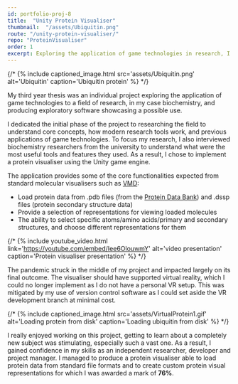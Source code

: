 ```yaml
---
id: portfolio-proj-8
title:  "Unity Protein Visualiser"
thumbnail:  "/assets/Ubiquitin.png"
route: "/unity-protein-visualiser/"
repo: "ProteinVisualiser"
order: 1
excerpt: Exploring the application of game technologies in research, I built a protein visualiser in Unity.
---
```

{/* <!-- main content -->
{% include captioned_image.html src='assets/Ubiquitin.png' alt='Ubiquitin' caption='Ubiquitin protein' %} */}

My third year thesis was an individual project exploring the application of game technologies to a field of research, in my case biochemistry, and producing exploratory software showcasing a possible use.

I dedicated the initial phase of the project to researching the field to understand core concepts, how modern research tools work, and previous applications of game technologies. To focus my research, I also interviewed biochemistry researchers from the university to understand what were the most useful tools and features they used. As a result, I chose to implement a protein visualiser using the Unity game engine.

The application provides some of the core functionalities expected from standard molecular visualisers such as [VMD][vmd]:
- Load protein data from .pdb files (from the [Protein Data Bank][pdb]) and .dssp files (protein secondary structure data)
- Provide a selection of representations for viewing loaded molecules
- The ability to select specific atoms/amino acids/primary and secondary structures, and choose different representations for them

{/* {% include youtube_video.html link='https://youtube.com/embed/Iee6OlouwmY' alt='video presentation' caption='Protein visualiser presentation' %} */}

The pandemic struck in the middle of my project and impacted largely on its final outcome. The visualiser should have supported virtual reality, which I could no longer implement as I do not have a personal VR setup. This was mitigated by my use of version control software as I could set aside the VR development branch at minimal cost.

{/* {% include captioned_image.html src='assets/VirtualProtein1.gif' alt='Loading protein from disk' caption='Loading ubiquitin from disk' %} */}

I really enjoyed working on this project, getting to learn about a completely new subject was stimulating, especially such a vast one. As a result, I gained confidence in my skills as an independent researcher, developer and project manager. I managed to produce a protein visualiser able to load protein data from standard file formats and to create custom protein visual representations for which I was awarded a mark of **76%**.

[pdb]:https://www.rcsb.org
[vmd]:https://www.ks.uiuc.edu/Research/vmd/
